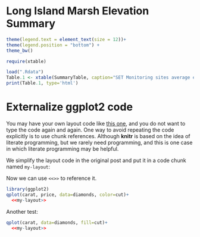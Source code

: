 Long Island Marsh Elevation Summary
========================================================
```r
theme(legend.text = element_text(size = 12))+
theme(legend.position = "bottom") + 
theme_bw()
```



```r
require(xtable)

load(".Rdata")
Table.1 <- xtable(SummaryTable, caption="SET Monitoring sites average elevation change (mm/year +/- SE)", digits=1)
print(Table.1, type='html')
```

# Externalize ggplot2 code
 
You may have your own layout code like [this one](http://stackoverflow.com/q/14802183/559676), and you do not want to type the code again and again. One way to avoid repeating the code explicitly is to use chunk references. Although **knitr** is based on the idea of literate programming, but we rarely need programming, and this is one case in which literate programming may be helpful.

We simplify the layout code in the original post and put it in a code chunk named `my-layout`:


Now we can use `<<>>` to reference it.

```r
library(ggplot2)
qplot(carat, price, data=diamonds, color=cut)+
  <<my-layout>>
```

Another test:

```r
qplot(carat, data=diamonds, fill=cut)+
  <<my-layout>>
```